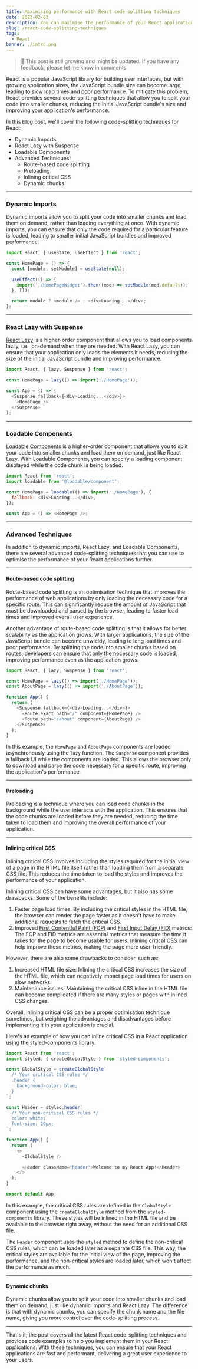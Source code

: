 ```yaml
---
title: Maximising performance with React code splitting techniques
date: 2023-02-02
description: You can maximise the performance of your React applications with my guide to the latest code-splitting techniques. Learn how to use dynamic imports, React Lazy, Loadable Components, route-based code splitting, preloading, inlining critical CSS, and dynamic chunks with code examples.
slug: /react-code-splitting-techniques
tags:
  - React
banner: ./intro.png
---
```


> 🌿 This post is still growing and might be updated. If you have any feedback, please let me know in comments.

React is a popular JavaScript library for building user interfaces, but with growing application sizes, the JavaScript bundle size can become large, leading to slow load times and poor performance. To mitigate this problem, React provides several code-splitting techniques that allow you to split your code into smaller chunks, reducing the initial JavaScript bundle's size and improving your application's performance.

In this blog post, we'll cover the following code-splitting techniques for React:

- Dynamic Imports
- React Lazy with Suspense
- Loadable Components
- Advanced Techniques:
  - Route-based code splitting
  - Preloading
  - Inlining critical CSS
  - Dynamic chunks

---

### Dynamic Imports

Dynamic imports allow you to split your code into smaller chunks and load them on demand, rather than loading everything at once. With dynamic imports, you can ensure that only the code required for a particular feature is loaded, leading to smaller initial JavaScript bundles and improved performance.

```js
import React, { useState, useEffect } from 'react';

const HomePage = () => {
  const [module, setModule] = useState(null);

  useEffect(() => {
    import('./HomePageWidget').then((mod) => setModule(mod.default));
  }, []);

  return module ? <module /> : <div>Loading...</div>;
};
```

---

### React Lazy with Suspense

[React Lazy](https://reactjs.org/docs/code-splitting.html#reactlazy) is a higher-order component that allows you to load components lazily, i.e., on-demand when they are needed. With React Lazy, you can ensure that your application only loads the elements it needs, reducing the size of the initial JavaScript bundle and improving performance.

```js
import React, { lazy, Suspense } from 'react';

const HomePage = lazy(() => import('./HomePage'));

const App = () => (
  <Suspense fallback={<div>Loading...</div>}>
    <HomePage />
  </Suspense>
);
```

---

### Loadable Components

[Loadable Components](https://loadable-components.com/) is a higher-order component that allows you to split your
code into smaller chunks and load them on demand, just like React Lazy. With Loadable Components, you
can specify a loading component displayed while the code chunk is being loaded.

```js
import React from 'react';
import loadable from '@loadable/component';

const HomePage = loadable(() => import('./HomePage'), {
  fallback: <div>Loading...</div>,
});

const App = () => <HomePage />;
```

---

### Advanced Techniques

In addition to dynamic imports, React Lazy, and Loadable Components, there are several advanced code-splitting techniques that you can use to optimise the performance of your React applications further.

---

#### Route-based code splitting

Route-based code splitting is an optimisation technique that improves the performance of web applications by only loading the necessary code for a specific route. This can significantly reduce the amount of JavaScript that must be downloaded and parsed by the browser, leading to faster load times and improved overall user experience.

Another advantage of route-based code splitting is that it allows for better scalability as the application grows. With larger applications, the size of the JavaScript bundle can become unwieldy, leading to long load times and poor performance. By splitting the code into smaller chunks based on routes, developers can ensure that only the necessary code is loaded, improving performance even as the application grows.

```js
import React, { lazy, Suspense } from 'react';

const HomePage = lazy(() => import('./HomePage'));
const AboutPage = lazy(() => import('./AboutPage'));

function App() {
  return (
    <Suspense fallback={<div>Loading...</div>}>
      <Route exact path="/" component={HomePage} />
      <Route path="/about" component={AboutPage} />
    </Suspense>
  );
}
```

In this example, the `HomePage` and `AboutPage` components are loaded asynchronously using the `lazy` function. The `Suspense` component provides a fallback UI while the components are loaded. This allows the browser only to download and parse the code necessary for a specific route, improving the application's performance.

---

#### Preloading

Preloading is a technique where you can load code chunks in the background while the user interacts with the application. This ensures that the code chunks are loaded before they are needed, reducing the time taken to load them and improving the overall performance of your application.

---

#### Inlining critical CSS

Inlining critical CSS involves including the styles required for the initial view of a page in the HTML file itself rather than loading them from a separate CSS file. This reduces the time taken to load the styles and improves the performance of your application.

Inlining critical CSS can have some advantages, but it also has some drawbacks. Some of the benefits include:

1. Faster page load times: By including the critical styles in the HTML file, the browser can render the page faster as it doesn't have to make additional requests to fetch the critical CSS.
2. Improved [First Contentful Paint (FCP)](https://developer.mozilla.org/en-US/docs/Glossary/First_contentful_paint) and [First Input Delay (FID)](https://developer.mozilla.org/en-US/docs/Glossary/First_input_delay) metrics: The FCP and FID metrics are essential metrics that measure the time it takes for the page to become usable for users. Inlining critical CSS can help improve these metrics, making the page more user-friendly.

However, there are also some drawbacks to consider, such as:

1. Increased HTML file size: Inlining the critical CSS increases the size of the HTML file, which can negatively impact page load times for users on slow networks.
2. Maintenance issues: Maintaining the critical CSS inline in the HTML file can become complicated if there are many styles or pages with inlined CSS changes.

Overall, inlining critical CSS can be a proper optimisation technique sometimes, but weighing the advantages and disadvantages before implementing it in your application is crucial.

Here's an example of how you can inline critical CSS in a React application using the styled-components library:

```js
import React from 'react';
import styled, { createGlobalStyle } from 'styled-components';

const GlobalStyle = createGlobalStyle`
  /* Your critical CSS rules */
  .header {
    background-color: blue;
  }
`;

const Header = styled.header`
  /* Your non-critical CSS rules */
  color: white;
  font-size: 20px;
`;

function App() {
  return (
    <>
      <GlobalStyle />

      <Header className="header">Welcome to my React App!</Header>
    </>
  );
}

export default App;
```

In this example, the critical CSS rules are defined in the `GlobalStyle` component using the `createGlobalStyle` method from the `styled-components` library. These styles will be inlined in the HTML file and be available to the browser right away, without the need for an additional CSS file.

The `Header` component uses the `styled` method to define the non-critical CSS rules, which can be loaded later as a separate CSS file. This way, the critical styles are available for the initial view of the page, improving the performance, and the non-critical styles are loaded later, which won't affect the performance as much.

---

#### Dynamic chunks

Dynamic chunks allow you to split your code into smaller chunks and load them on demand, just like dynamic imports and React Lazy. The difference is that with dynamic chunks, you can specify the chunk name and the file name, giving you more control over the code-splitting process.

---

That's it; the post covers all the latest React code-splitting techniques and provides code examples to help you implement them in your React applications. With these techniques, you can ensure that your React applications are fast and performant, delivering a great user experience to your users.
